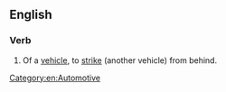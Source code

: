 ==English==

===Verb===
{{en-verb|head=[[rear]]-[[end]]}}
# {{label|en|transitive}} Of a [[vehicle]], to [[strike]] (another vehicle) from behind.

[[Category:en:Automotive]]
